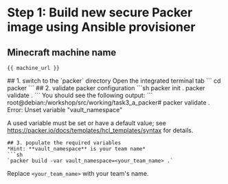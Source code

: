 # Step 1: Build new secure Packer image using Ansible provisioner

## **Minecraft machine name**
```
{{ machine_url }}
```
<Task id="packer_build">
## 1. switch to the `packer` directory
Open the integrated terminal tab
```
cd packer
```
## 2. validate packer configuration
```sh
packer init .
packer validate .
```
You should see the following output:
```
root@debian:/workshop/src/working/task3_a_packer# packer validate .
Error: Unset variable "vault_namespace"

A used variable must be set or have a default value; see
https://packer.io/docs/templates/hcl_templates/syntax for details.
```
## 3. populate the required variables
*Hint: **vault_namespace** is your team name*
```sh
`packer build -var vault_namespace=<your_team_name> .`
```
Replace `<your_team_name>` with your team's name.
</Task>

